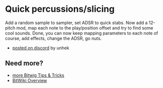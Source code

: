 # Quick percussions/slicing

Add a random sample to sampler, set ADSR to quick stabs. Now add a 12-pitch mod, map each note to the play/position offset and try to find some cool sounds. Done, you can now keep mapping parameters to each note of course, add effects, change the ADSR, go nuts.

* [posted on discord](https://discordapp.com/channels/121395249003233280/649293987848519691/649296141128826890) by unhek

## Need more?
* [more Bitwig Tips & Tricks](/wiki/tips-tricks)
* [BitWiki Overview](/wiki/)
